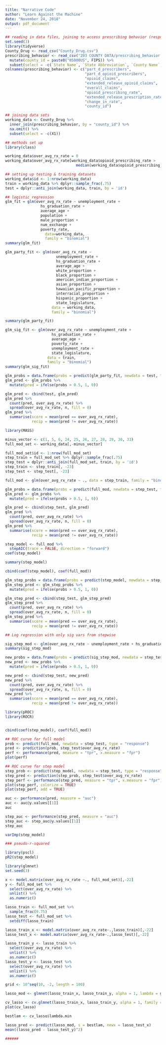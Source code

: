 ```yaml
---
title: "Narrative Code"
author: "Learn Against the Machine"
date: "November 24, 2018"
output: pdf_document
---
```


```r
## reading in data files, joining to access prescribing behavior (response vars)
set.seed(3)
library(tidyverse)
County_Drug <- read_csv("County_Drug.csv")
prescribing_behavior <- read_csv("293 COUNTY DATA/prescribing_behavior.csv") %>%
  mutate(county_id = paste0("05000US", FIPS)) %>%
  subset(select = -c(`State Name`, `State Abbreviation`, `County Name`, `FIPS`))
colnames(prescribing_behavior) <- c("part_d_prescribers",
                                    "part_d_opioid_prescribers",
                                    "opioid_claims",
                                    "extended_release_opioid_claims",
                                    "overall_claims",
                                    "opioid_prescribing_rate",
                                    "extended_release_prescription_rate",
                                    "change_in_rate",
                                    "county_id")

## joining data sets
working_data <- County_Drug %>%
  inner_join(prescribing_behavior, by = "county_id") %>%
  na.omit() %>%
  subset(select = -c(X1))

```

```r
## methods set up
library(class)

working_data$over_avg_rx_rate = 0
working_data$over_avg_rx_rate[working_data$opioid_prescribing_rate >
                                median(working_data$opioid_prescribing_rate)] = 1

## setting up testing & training datasets
working_data$id <- 1:nrow(working_data)
train = working_data %>% dplyr::sample_frac(.75)
test = dplyr::anti_join(working_data, train, by = 'id')

```

```r
## logistic regression
glm_fit = glm(over_avg_rx_rate ~ unemployment_rate +
                hs_graduation_rate +
                average_age +
                population +
                male_proportion +
                num_exchange +
                poverty_rate,
                  data=working_data,
                  family = "binomial")
summary(glm_fit)

glm_party_fit <- glm(over_avg_rx_rate ~ 
                       unemployment_rate + 
                       hs_graduation_rate + 
                       average_age + 
                       white_proportion + 
                       black_proportion + 
                       american_indian_proportion + 
                       asian_proportion + 
                       hawaiian_pacific_proportion + 
                       interracial_proportion + 
                       hispanic_proportion + 
                       state_legislature, 
                     data = working_data, 
                     family = "binomial")

summary(glm_party_fit)

glm_sig_fit <- glm(over_avg_rx_rate ~ unemployment_rate +
                     hs_graduation_rate +
                     average_age +
                     poverty_rate +
                     unemployment_rate +
                     state_legislature,
                   data = train,
                   family = "binomial")
summary(glm_sig_fit)

glm_probs = data.frame(probs = predict(glm_party_fit, newdata = test, type = "response"))
glm_pred <- glm_probs %>%
  mutate(pred = ifelse(probs > 0.5, 1, 0))

glm_pred <- cbind(test, glm_pred)
glm_pred %>%
  count(pred, over_avg_rx_rate) %>%
  spread(over_avg_rx_rate, n, fill = 0)
glm_pred %>%
  summarise(score = mean(pred == over_avg_rx_rate), 
            recip = mean(pred != over_avg_rx_rate))

```

```r
library(MASS)

minus_vector <- c(1, 5, 6, 24, 25, 26, 27, 28, 29, 30, 33)
full_mod_set <- working_data[,-minus_vector]

full_mod_set$id <- 1:nrow(full_mod_set)
step_train = full_mod_set %>% dplyr::sample_frac(.75)
step_test = dplyr::anti_join(full_mod_set, train, by = 'id')
step_train <- step_train[, -23]
step_test <- step_test[, -23]

full_mod <- glm(over_avg_rx_rate ~ ., data = step_train, family = "binomial")

glm_probs = data.frame(probs = predict(full_mod, newdata = step_test, type = "response"))
glm_pred <- glm_probs %>%
  mutate(pred = ifelse(probs > 0.5, 1, 0))

glm_pred <- cbind(step_test, glm_pred)
glm_pred %>%
  count(pred, over_avg_rx_rate) %>%
  spread(over_avg_rx_rate, n, fill = 0)
glm_pred %>%
  summarise(score = mean(pred == over_avg_rx_rate), 
            recip = mean(pred != over_avg_rx_rate))

step_model <- full_mod %>%
  stepAIC(trace = FALSE, direction = "forward")
coef(step_model)

summary(step_model)

cbind(coef(step_model), coef(full_mod))

glm_step_probs = data.frame(probs = predict(step_model, newdata = step_test, type = "response"))
glm_step_pred <- glm_step_probs %>%
  mutate(pred = ifelse(probs > 0.5, 1, 0))

glm_step_pred <- cbind(step_test, glm_step_pred)
glm_step_pred %>%
  count(pred, over_avg_rx_rate) %>%
  spread(over_avg_rx_rate, n, fill = 0)
glm_step_pred %>%
  summarise(score = mean(pred == over_avg_rx_rate), 
            recip = mean(pred != over_avg_rx_rate))
```

```r
## Log regression with only sig vars from stepwise

sig_step_mod <- glm(over_avg_rx_rate ~ unemployment_rate + hs_graduation_rate + average_age + no_hispanic_proportion + state_legislature + poverty_rate + change_in_rate, data = step_test, family = "binomial")
summary(sig_step_mod)

new_probs = data.frame(probs = predict(sig_step_mod, newdata = step_test, type = "response"))
new_pred <- new_probs %>%
  mutate(pred = ifelse(probs > 0.5, 1, 0))

new_pred <- cbind(step_test, new_pred)
new_pred %>%
  count(pred, over_avg_rx_rate) %>%
  spread(over_avg_rx_rate, n, fill = 0)
new_pred %>%
  summarise(score = mean(pred == over_avg_rx_rate), 
            recip = mean(pred != over_avg_rx_rate))

```

```r
library(pROC)
library(ROCR)


cbind(coef(step_model), coef(full_mod))

## ROC curve for full model
prob <- predict(full_mod, newdata = step_test, type = "response")
pred <- prediction(prob, step_test$over_avg_rx_rate)
perf <- performance(pred, measure = "tpr", x.measure = "fpr")
plot(perf)

## ROC curve for step model
step_prob <- predict(step_model, newdata = step_test, type = "response")
step_pred <- prediction(step_prob, step_test$over_avg_rx_rate)
step_perf <- performance(step_pred, measure = "tpr", x.measure = "fpr")
plot(step_perf, colorize = TRUE)
plot(step_perf, add = TRUE)

auc <- performance(pred, measure = "auc")
auc <- auc@y.values[[1]]
auc

step_auc <- performance(step_pred, measure = "auc")
step_auc <- step_auc@y.values[[1]]
step_auc

varImp(step_model)

### pseudo-r-squared

library(pscl)
pR2(step_model)


```

```r
library(glmnet)
set.seed(3)

x <- model.matrix(over_avg_rx_rate ~., full_mod_set)[,-22]
y <- full_mod_set %>%
  select(over_avg_rx_rate) %>%
  unlist() %>%
  as.numeric()

lasso_train <- full_mod_set %>%
  sample_frac(0.75)
lasso_test <- full_mod_set %>%
  setdiff(lasso_train)

lasso_train_x <- model.matrix(over_avg_rx_rate~.,lasso_train)[,-22]
lasso_test_x <- model.matrix(over_avg_rx_rate~.,lasso_test)[,-22]

lasso_train_y <- lasso_train %>%
  select(over_avg_rx_rate) %>%
  unlist() %>%
  as.numeric()
lasso_test_y <- lasso_test %>%
  select(over_avg_rx_rate) %>%
  unlist() %>%
  as.numeric()

grid <- 10^seq(10, -2, length = 100)

lasso_mod <- glmnet(lasso_train_x, lasso_train_y, alpha = 1, lambda = grid)

cv_lasso <- cv.glmnet(lasso_train_x, lasso_train_y, alpha = 1, family = "binomial")
plot(cv_lasso)

bestlam <- cv_lasso$lambda.min

lasso_pred <- predict(lasso_mod, s = bestlam, newx = lasso_test_x)
mean((lasso_pred - lasso_test_y)^2)

######

```
